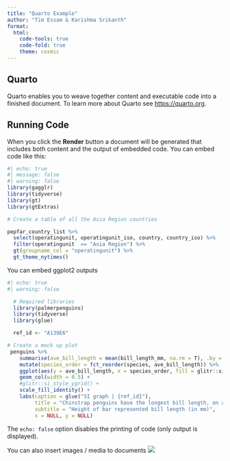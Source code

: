 ```yaml
---
title: "Quarto Example"
author: "Tim Essam & Karishma Srikanth"
format:
  html:
    code-tools: true
    code-fold: true
    theme: cosmic
---
```


## Quarto

Quarto enables you to weave together content and executable code into a finished document. To learn more about Quarto see <https://quarto.org>.

## Running Code

When you click the **Render** button a document will be generated that includes both content and the output of embedded code. You can embed code like this:

```r
#| echo: true
#| message: false
#| warning: false
library(gagglr)
library(tidyverse)
library(gt)
library(gtExtras)

# Create a table of all the Asia Region countries

pepfar_country_list %>% 
  select(operatingunit, operatingunit_iso, country, country_iso) %>% 
  filter(operatingunit  == "Asia Region") %>% 
  gt(groupname_col = "operatingunit") %>% 
  gt_theme_nytimes()
```

You can embed ggplot2 outputs

```r
#| echo: true
#| warning: false

  # Required libraries
  library(palmerpenguins) 
  library(tidyverse)
  library(glue)

  ref_id <- "A139E6"

# Create a mock up plot
 penguins %>% 
    summarise(ave_bill_length = mean(bill_length_mm, na.rm = T), .by = "species") %>% 
    mutate(species_order = fct_reorder(species, ave_bill_length)) %>% 
    ggplot(aes(y = ave_bill_length, x = species_order, fill = glitr::si_palettes$old_rose[1:3])) +
    geom_col(width = 0.5) +
    #glitr::si_style_ygrid() +
    scale_fill_identity() +
    labs(caption = glue("SI graph | {ref_id}"),
         title = "Chinstrap penguins have the longest bill length, on average",
         subtitle = "Height of bar represented bill length (in mm)",
         x = NULL, y = NULL)
```

The `echo: false` option disables the printing of code (only output is displayed).

You can also insert images / media to documents ![](https://user-images.githubusercontent.com/5873344/100870163-2661fb80-346c-11eb-8114-bf677f8cc6fb.png)
